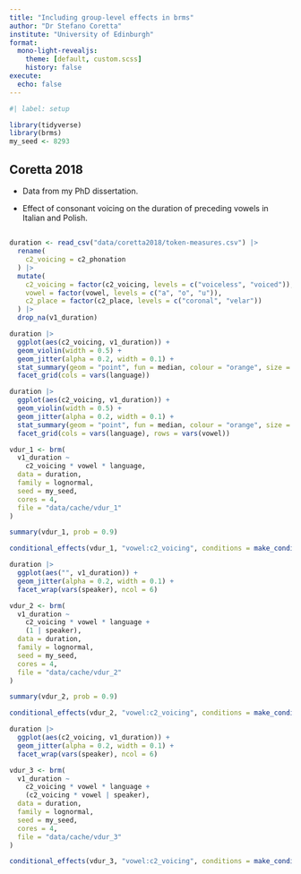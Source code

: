 ```yaml
---
title: "Including group-level effects in brms"
author: "Dr Stefano Coretta"
institute: "University of Edinburgh"
format:
  mono-light-revealjs:
    theme: [default, custom.scss]
    history: false
execute: 
  echo: false
---
```


```r
#| label: setup

library(tidyverse)
library(brms)
my_seed <- 8293
```

## Coretta 2018

::: box-note
- Data from my PhD dissertation.

- Effect of consonant voicing on the duration of preceding vowels in Italian and Polish.
:::

## 

```r
duration <- read_csv("data/coretta2018/token-measures.csv") |> 
  rename(
    c2_voicing = c2_phonation
  ) |> 
  mutate(
    c2_voicing = factor(c2_voicing, levels = c("voiceless", "voiced")),
    vowel = factor(vowel, levels = c("a", "o", "u")),
    c2_place = factor(c2_place, levels = c("coronal", "velar"))
  ) |> 
  drop_na(v1_duration)
```

```r
duration |> 
  ggplot(aes(c2_voicing, v1_duration)) +
  geom_violin(width = 0.5) +
  geom_jitter(alpha = 0.2, width = 0.1) +
  stat_summary(geom = "point", fun = median, colour = "orange", size = 3) +
  facet_grid(cols = vars(language))
```

```r
duration |> 
  ggplot(aes(c2_voicing, v1_duration)) +
  geom_violin(width = 0.5) +
  geom_jitter(alpha = 0.2, width = 0.1) +
  stat_summary(geom = "point", fun = median, colour = "orange", size = 3) +
  facet_grid(cols = vars(language), rows = vars(vowel))
```

```r
vdur_1 <- brm(
  v1_duration ~
    c2_voicing * vowel * language,
  data = duration,
  family = lognormal,
  seed = my_seed,
  cores = 4,
  file = "data/cache/vdur_1"
)
```

```r
summary(vdur_1, prob = 0.9)
```

```r
conditional_effects(vdur_1, "vowel:c2_voicing", conditions = make_conditions(vdur_1, "language"))
```

```r
duration |> 
  ggplot(aes("", v1_duration)) +
  geom_jitter(alpha = 0.2, width = 0.1) +
  facet_wrap(vars(speaker), ncol = 6)
```

```r
vdur_2 <- brm(
  v1_duration ~
    c2_voicing * vowel * language +
    (1 | speaker),
  data = duration,
  family = lognormal,
  seed = my_seed,
  cores = 4,
  file = "data/cache/vdur_2"
)
```

```r
summary(vdur_2, prob = 0.9)
```

```r
conditional_effects(vdur_2, "vowel:c2_voicing", conditions = make_conditions(vdur_1, "language"))
```

```r
duration |> 
  ggplot(aes(c2_voicing, v1_duration)) +
  geom_jitter(alpha = 0.2, width = 0.1) +
  facet_wrap(vars(speaker), ncol = 6)
```

```r
vdur_3 <- brm(
  v1_duration ~
    c2_voicing * vowel * language +
    (c2_voicing * vowel | speaker),
  data = duration,
  family = lognormal,
  seed = my_seed,
  cores = 4,
  file = "data/cache/vdur_3"
)
```

```r
conditional_effects(vdur_3, "vowel:c2_voicing", conditions = make_conditions(vdur_1, "language"))
```
